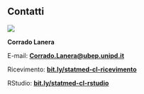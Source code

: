 ## Contatti

![](img/profilo_CL.jpg)

**Corrado Lanera**

E-mail: [**Corrado.Lanera\@ubep.unipd.it**](mailto:Corrado.Lanera@ubep.unipd.it)

Ricevimento: [**bit.ly/statmed-cl-ricevimento**](https://bit.ly/statmed-cl-ricevimento)

RStudio: [**bit.ly/statmed-cl-rstudio**](https://bit.ly/statmed-cl-rstudio)
